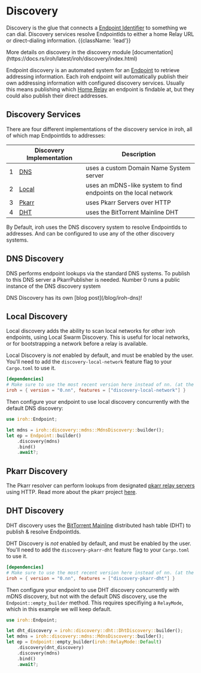 # Discovery

Discovery is the glue that connects a [Endpoint Identifier](/docs/concepts/endpoint#endpoint-identifiers) to something we can dial. Discovery services resolve EndpointIds to either a home Relay URL or direct-dialing information. {{className: 'lead'}}

<Note>
  More details on discovery in the discovery module [documentation](https://docs.rs/iroh/latest/iroh/discovery/index.html)
</Note>

Endpoint discovery is an automated system for an [Endpoint](/docs/concepts/endpoint) to retrieve addressing information. Each iroh endpoint will automatically publish their own addressing information with configured discovery services. Usually this means publishing which [Home Relay](/docs/concepts/relay#home-relay) an endpoint is findable at, but they could also publish their direct addresses.

## Discovery Services

There are four different implementations of the discovery service in iroh, all of which map EndpointIds to addresses:

| | Discovery Implementation | Description |
| --- | --- | --- |
| 1 | [DNS](#dns-discovery) | uses a custom Domain Name System server |
| 2 | [Local](#local-discovery) | uses an mDNS-like system to find endpoints on the local network |
| 3 | [Pkarr](#pkarr-discovery) | uses Pkarr Servers over HTTP |
| 4 | [DHT](#dht-discovery) | uses the BitTorrent Mainline DHT |

By Default, iroh uses the DNS discovery system to resolve EndpointIds to addresses. And can be configured to use any of the other discovery systems.

## DNS Discovery
DNS performs endpoint lookups via the standard DNS systems. To publish to this DNS server a PkarrPublisher is needed. Number 0 runs a public instance of the DNS discovery system

<Note>
    DNS Discovery has its own [blog post](/blog/iroh-dns)!
</Note>

## Local Discovery
Local discovery adds the ability to scan local networks for other iroh endpoints, using Local Swarm Discovery. This is useful for local networks, or for bootstrapping a network before a relay is available.

Local Discovery is _not_ enabled by default, and must be enabled by the user. You'll need to add the `discovery-local-network` feature flag to your `Cargo.toml` to use it.

```toml
[dependencies]
# Make sure to use the most recent version here instead of nn. (at the time of writing: 0.32)
iroh = { version = "0.nn", features = ["discovery-local-network"] }
```

Then configure your endpoint to use local discovery concurrently with the default DNS discovery:

```rust
use iroh::Endpoint;

let mdns = iroh::discovery::mdns::MdnsDiscovery::builder();
let ep = Endpoint::builder()
    .discovery(mdns)
    .bind()
    .await?;
```

## Pkarr Discovery
The Pkarr resolver can perform lookups from designated [pkarr relay servers](https://github.com/Pubky/pkarr#servers) using HTTP. Read more about the pkarr project [here](https://github.com/Pubky/pkarr?tab=readme-ov-file#pkarr).

## DHT Discovery
DHT discovery uses the [BitTorrent Mainline](https://en.wikipedia.org/wiki/Mainline_DHT) distributed hash table (DHT) to publish & resolve EndpointIds.

DHT Discovery is _not_ enabled by default, and must be enabled by the user. You'll need to add the `discovery-pkarr-dht` feature flag to your `Cargo.toml` to use it.

```toml
[dependencies]
# Make sure to use the most recent version here instead of nn. (at the time of writing: 0.32)
iroh = { version = "0.nn", features = ["discovery-pkarr-dht"] }
```

Then configure your endpoint to use DHT discovery concurrently with mDNS discovery, but not with the default DNS discovery, use the `Endpoint::empty_builder` method. This requires specifiying a `RelayMode`, which in this example we will keep default.

```rust
use iroh::Endpoint;

let dht_discovery = iroh::discovery::dht::DhtDiscovery::builder();
let mdns = iroh::discovery::mdns::MdnsDiscovery::builder();
let ep = Endpoint::empty_builder(iroh::RelayMode::Default)
    .discovery(dnt_discovery)
    .discovery(mdns)
    .bind()
    .await?;
```
